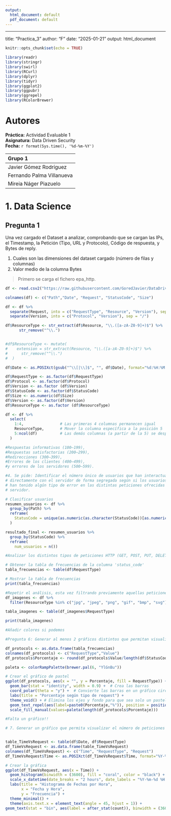 ```yaml
---
output:
  html_document: default
  pdf_document: default
---
```

------------------------------------------------------------------------

title: "Practica_3" author: "F" date: "2025-01-21" output: html_document

```r
knitr::opts_chunk$set(echo = TRUE)
```

```r

library(readr)
library(stringr)
library(swirl)
library(RCurl)
library(dplyr)
library(tidyr)
library(ggplot2)
library(ggpubr)
library(ggrepel)
library(RColorBrewer)

```

# Autores

**Práctica:** Actividad Evaluable 1\
**Asignatura:** Data Driven Security\
**Fecha:** `r format(Sys.time(), '%d-%m-%Y')`

| Grupo 1                   |
|:--------------------------|
| Javier Gómez Rodríguez    |
| Fernando Palma Villanueva |
| Mireia Náger Piazuelo     |

# 1. Data Science

## Pregunta 1

Una vez cargado el Dataset a analizar, comprobando que se cargan las IPs, el Timestamp, la Petición (Tipo, URL y Protocolo), Código de respuesta, y Bytes de reply.

1.  Cuales son las dimensiones del dataset cargado (número de filas y columnas)
2.  Valor medio de la columna Bytes

> Primero se carga el fichero epa_http.

```r

df <- read.csv2("https://raw.githubusercontent.com/GoredJavier/DataDrivenSecurity/refs/heads/main/epa-http.csv", sep=' ', header=FALSE)

colnames(df) <- c("Path","Date", "Request", "StatusCode", "Size")

df <- df %>%
  separate(Request, into = c("RequestType", "Resource", "Version"), sep = " ") %>%
  separate(Version, into = c("Protocol", "Version"), sep = "/") 

df$ResourceType <- str_extract(df$Resource, "\\.([a-zA-Z0-9]+)$") %>% 
      str_remove("^\\.")


#df$ResourceType <- mutate(
#    extension = str_extract(Resource, "\\.([a-zA-Z0-9]+)$") %>% 
#      str_remove("^\\.")
#  )

df$Date <- as.POSIXct(gsub("^\\[|\\]$", "", df$Date), format="%d:%H:%M:%S")

df$RequestType <- as.factor(df$RequestType)
df$Protocol <- as.factor(df$Protocol)
df$Version <- as.factor (df$Version)
df$StatusCode <- as.factor(df$StatusCode)
df$Size <- as.numeric(df$Size)
df$Version <- as.factor(df$Version)
df$ResourceType <- as.factor (df$ResourceType)

df <- df %>%
  select(
    1:4,                # Las primeras 4 columnas permanecen igual
    ResourceType,       # Mover la columna específica a la posición 5
    5:ncol(df)          # Las demás columnas (a partir de la 5) se desplazan hacia la derecha
  )

```

```r

#Respuestas informativas (100–199),
#Respuestas satisfactorias (200–299),
#Redirecciones (300–399),
#Errores de los clientes (400–499),
#y errores de los servidores (500–599).

#4. Se pide: Identificar el número único de usuarios que han interactuado
# directamente con el servidor de forma segregada según si los usuarios
# han tenido algún tipo de error en las distintas peticiones ofrecidas por el
# servidor.

# Clasificar usuarios
resumen_usuarios <- df %>%
  group_by(Path) %>%
  reframe(
    StatusCode = unique(as.numeric(as.character(StatusCode))[as.numeric(as.character(StatusCode)) >= 400])
  ) 

resultado_final <- resumen_usuarios %>%
  group_by(StatusCode) %>%
  reframe(
    num_usuarios = n())

```

```r

#Analizar los distintos tipos de peticiones HTTP (GET, POST, PUT, DELETE) gestionadas por el servidor, identificando la frecuencia de cada una de estas.

# Obtener la tabla de frecuencias de la columna 'status_code'
tabla_frecuencias <- table(df$RequestType)

# Mostrar la tabla de frecuencias
print(tabla_frecuencias)

#Repetir el análisis, esta vez filtrando previamente aquellas peticiones correspondientes a recursos ofrecidos de tipo imagen.
df_imagenes <- df %>%
  filter(ResourceType %in% c("jpg", "jpeg", "png", "gif", "bmp", "svg"))

tabla_imagenes <- table(df_imagenes$RequestType)

print(tabla_imagenes)

```

```r

#Añadir colores si podemos

#Pregunta 6: Generar al menos 2 gráficos distintos que permitan visualizar alguna característica relevante de los datos analizados.Estos deberán representar por lo menos 1 o 2 variables diferentes del data frame. Describid el gráfico e indicad cualquier observación destacable que se pueda apreciar gracias a la representación gráfica.

df_protocols <- as.data.frame(tabla_frecuencias)
colnames(df_protocols) <- c("RequestType","Value")
df_protocols$Porcentaje <- round(df_protocols$Value/length(df$StatusCode)*100,1)

paleta <- colorRampPalette(brewer.pal(6, "YlGnBu"))

# Crear el gráfico de pastel
ggplot(df_protocols, aes(x = "", y = Porcentaje, fill = RequestType)) +
  geom_bar(stat = "identity", width = 0.9) +  # Crea las barras
  coord_polar(theta = "y") +  # Convierte las barras en un gráfico circular
  labs(title = "Porcentaje según tipo de request") +
  theme_void() + # Elimina los ejes y fondo para que sea solo un pastel
  geom_text_repel(aes(label=paste0(Porcentaje,"%")), position = position_stack(vjust = 0.5)) + 
  scale_fill_manual(values=paleta(length(df_protocols$Porcentaje)))

#Falta un gráfico!!


```



```r

# 7. Generar un gráfico que permita visualizar el número de peticiones servidas a lo largo del tiempo.


table_TimeVsRequest <- table(df$Date, df$RequestType)
df_TimeVsRequest <- as.data.frame(table_TimeVsRequest)
colnames(df_TimeVsRequest) <- c("Time", "RequestType", "Request")
df_TimeVsRequest$Time <- as.POSIXct(df_TimeVsRequest$Time, format="%Y-%m-%d %H:%M:%S") # Se convierte la columna time en formato de fecha y hora

# Crear la gráfica
ggplot(df_TimeVsRequest, aes(x = Time)) +
  geom_histogram(binwidth = (3600), fill = "coral", color = "black") +
  scale_x_datetime(date_breaks = "2 hours", date_labels = "%Y-%m-%d %H:%M") +
  labs(title = "Histograma de Fechas por Hora",
       x = "Fecha y Hora",
       y = "Frecuencia") +
  theme_minimal() +
  theme(axis.text.x = element_text(angle = 45, hjust = 1)) +
geom_text(stat = "bin", aes(label = after_stat(count)), binwidth = (3600), hjust= -0.2 , angle = 90)


```
